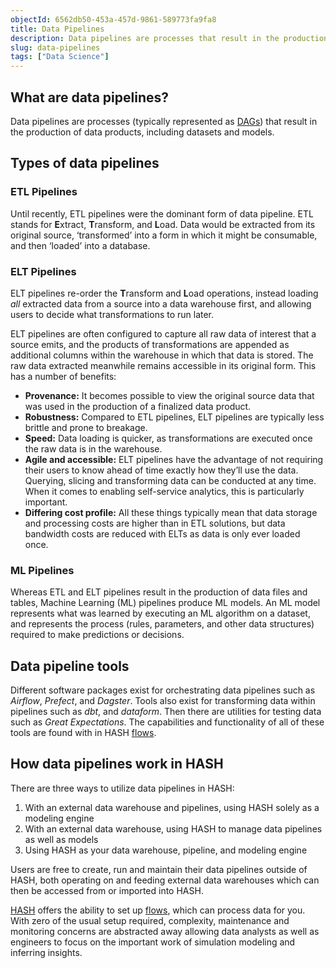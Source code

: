 ```yaml
---
objectId: 6562db50-453a-457d-9861-589773fa9fa8
title: Data Pipelines
description: Data pipelines are processes that result in the production of data products, including datasets and models.
slug: data-pipelines
tags: ["Data Science"]
---
```


## What are data pipelines?

Data pipelines are processes (typically represented as [DAGs](/glossary/dag)) that result in the production of data products, including datasets and models.

## Types of data pipelines

### ETL Pipelines

Until recently, ETL pipelines were the dominant form of data pipeline. ETL stands for **E**xtract, **T**ransform, and **L**oad. Data would be extracted from its original source, ‘transformed’ into a form in which it might be consumable, and then ‘loaded’ into a database.

### ELT Pipelines

ELT pipelines re-order the **T**ransform and **L**oad operations, instead loading _all_ extracted data from a source into a data warehouse first, and allowing users to decide what transformations to run later.

ELT pipelines are often configured to capture all raw data of interest that a source emits, and the products of transformations are appended as additional columns within the warehouse in which that data is stored. The raw data extracted meanwhile remains accessible in its original form. This has a number of benefits:

- **Provenance:** It becomes possible to view the original source data that was used in the production of a finalized data product.
- **Robustness:** Compared to ETL pipelines, ELT pipelines are typically less brittle and prone to breakage.
- **Speed:** Data loading is quicker, as transformations are executed once the raw data is in the warehouse.
- **Agile and accessible:** ELT pipelines have the advantage of not requiring their users to know ahead of time exactly how they’ll use the data. Querying, slicing and transforming data can be conducted at any time. When it comes to enabling self-service analytics, this is particularly important.
- **Differing cost profile:** All these things typically mean that data storage and processing costs are higher than in ETL solutions, but data bandwidth costs are reduced with ELTs as data is only ever loaded once.

### ML Pipelines

Whereas ETL and ELT pipelines result in the production of data files and tables, Machine Learning (ML) pipelines produce ML models. An ML model represents what was learned by executing an ML algorithm on a dataset, and represents the process (rules, parameters, and other data structures) required to make predictions or decisions.

## Data pipeline tools

Different software packages exist for orchestrating data pipelines such as _Airflow_, _Prefect_, and _Dagster_. Tools also exist for transforming data within pipelines such as _dbt_, and _dataform_. Then there are utilities for testing data such as _Great Expectations_. The capabilities and functionality of all of these tools are found with in HASH [flows](/guide/flows).

## How data pipelines work in HASH

There are three ways to utilize data pipelines in HASH:

1.  With an external data warehouse and pipelines, using HASH solely as a modeling engine
1.  With an external data warehouse, using HASH to manage data pipelines as well as models
1.  Using HASH as your data warehouse, pipeline, and modeling engine

Users are free to create, run and maintain their data pipelines outside of HASH, both operating on and feeding external data warehouses which can then be accessed from or imported into HASH.

[HASH](/platform/hash) offers the ability to set up [flows](/guide/flows), which can process data for you. With zero of the usual setup required, complexity, maintenance and monitoring concerns are abstracted away allowing data analysts as well as engineers to focus on the important work of simulation modeling and inferring insights.
